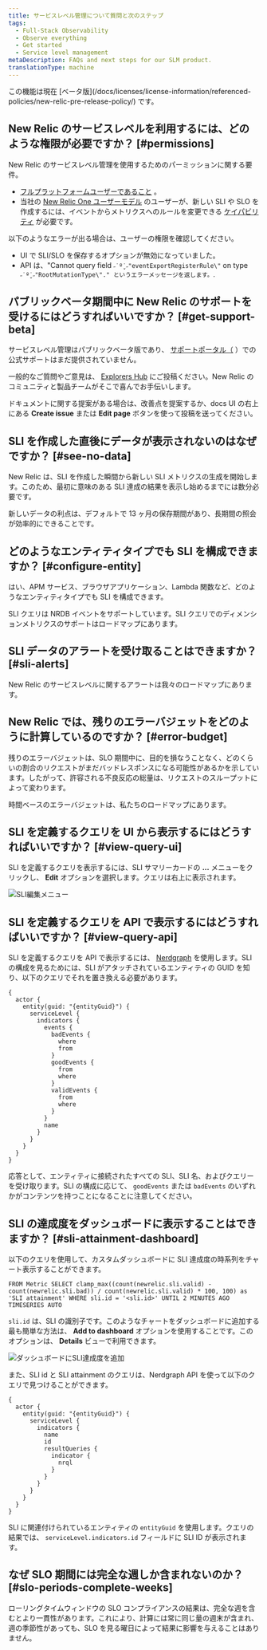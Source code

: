 ```yaml
---
title: サービスレベル管理について質問と次のステップ
tags:
  - Full-Stack Observability
  - Observe everything
  - Get started
  - Service level management
metaDescription: FAQs and next steps for our SLM product.
translationType: machine
---
```


<Callout title="ベータ版機能">
  この機能は現在
  [ベータ版](/docs/licenses/license-information/referenced-policies/new-relic-pre-release-policy/)
  です。
</Callout>

## New Relic のサービスレベルを利用するには、どのような権限が必要ですか？ [#permissions]

New Relic のサービスレベル管理を使用するためのパーミッションに関する要件。

- [フルプラットフォームユーザーであること](/docs/accounts/accounts-billing/new-relic-one-user-management/user-type) 。
- 当社の [New Relic One ユーザーモデル](/docs/accounts/original-accounts-billing/original-users-roles/overview-user-models) のユーザーが、新しい SLI や SLO を作成するには、イベントからメトリクスへのルールを変更できる [ケイパビリティ](/docs/accounts/accounts-billing/new-relic-one-user-management/user-management-concepts#capabilities) が必要です。

以下のようなエラーが出る場合は、ユーザーの権限を確認してください。

- UI で SLI/SLO を保存するオプションが無効になっていました。
- API は、"Cannot query field `˶˙º̬˙˶"eventExportRegisterRule\"` on type `˶˙º̬˙˶"RootMutationType\"." というエラーメッセージを返します。`.

## パブリックベータ期間中に New Relic のサポートを受けるにはどうすればいいですか？ [#get-support-beta]

サービスレベル管理はパブリックベータ版であり、 [サポートポータル（](/docs/using-new-relic/welcome-new-relic/get-started/find-help-use-support-portal/) ）での公式サポートはまだ提供されていません。

一般的なご質問やご意見は、 [Explorers Hub](https://discuss.newrelic.com/) にご投稿ください。New Relic のコミュニティと製品チームがそこで喜んでお手伝いします。

ドキュメントに関する提案がある場合は、改善点を提案するか、docs UI の右上にある **Create issue** または **Edit page** ボタンを使って投稿を送ってください。

## SLI を作成した直後にデータが表示されないのはなぜですか？ [#see-no-data]

New Relic は、SLI を作成した瞬間から新しい SLI メトリクスの生成を開始します。このため、最初に意味のある SLI 達成の結果を表示し始めるまでには数分必要です。

新しいデータの利点は、デフォルトで 13 ヶ月の保存期間があり、長期間の照会が効率的にできることです。

## どのようなエンティティタイプでも SLI を構成できますか？ [#configure-entity]

はい、APM サービス、ブラウザアプリケーション、Lambda 関数など、どのようなエンティティタイプでも SLI を構成できます。

SLI クエリは NRDB イベントをサポートしています。SLI クエリでのディメンションメトリクスのサポートはロードマップにあります。

## SLI データのアラートを受け取ることはできますか？ [#sli-alerts]

New Relic のサービスレベルに関するアラートは我々のロードマップにあります。

## New Relic では、残りのエラーバジェットをどのように計算しているのですか？ [#error-budget]

残りのエラーバジェットは、SLO 期間中に、目的を損なうことなく、どのくらいの割合のリクエストがまだバッドレスポンスになる可能性があるかを示しています。したがって、許容される不良反応の総量は、リクエストのスループットによって変わります。

時間ベースのエラーバジェットは、私たちのロードマップにあります。

## SLI を定義するクエリを UI から表示するにはどうすればいいですか？ [#view-query-ui]

SLI を定義するクエリを表示するには、SLI サマリーカードの **...** メニューをクリックし、 **Edit** オプションを選択します。クエリは右上に表示されます。

![SLI編集メニュー](src/images/slm_edit_menu_2.png 'SLI編集メニュー.png')

## SLI を定義するクエリを API で表示するにはどうすればいいですか？ [#view-query-api]

SLI を定義するクエリを API で表示するには、 [Nerdgraph](/docs/apis/nerdgraph/examples/nerdgraph-slm/#retrieve-config) を使用します。SLI の構成を見るためには、SLI がアタッチされているエンティティの GUID を知り、以下のクエリでそれを置き換える必要があります。

```
{
  actor {
    entity(guid: "{entityGuid}") {
      serviceLevel {
        indicators {
          events {
            badEvents {
              where
              from
            }
            goodEvents {
              from
              where
            }
            validEvents {
              from
              where
            }
          }
          name
        }
      }
    }
  }
}
```

応答として、エンティティに接続されたすべての SLI、SLI 名、およびクエリーを受け取ります。SLI の構成に応じて、 `goodEvents` または `badEvents` のいずれかがコンテンツを持つことになることに注意してください。

## SLI の達成度をダッシュボードに表示することはできますか？ [#sli-attainment-dashboard]

以下のクエリを使用して、カスタムダッシュボードに SLI 達成度の時系列をチャート表示することができます。

```
FROM Metric SELECT clamp_max((count(newrelic.sli.valid) - count(newrelic.sli.bad)) / count(newrelic.sli.valid) * 100, 100) as 'SLI attainment' WHERE sli.id = '<sli.id>' UNTIL 2 MINUTES AGO TIMESERIES AUTO
```

`sli.id` は、SLI の識別子です。このようなチャートをダッシュボードに追加する最も簡単な方法は、 **Add to dashboard** オプションを使用することです。このオプションは、 **Details** ビューで利用できます。

![ダッシュボードにSLI達成度を追加](src/images/slm_add_to_dashboard.png 'SLI attainmentをダッシュボードに追加する.png')

また、SLI id と SLI attainment のクエリは、Nerdgraph API を使って以下のクエリで見つけることができます。

```
{
  actor {
    entity(guid: "{entityGuid}") {
      serviceLevel {
        indicators {
          name
          id
          resultQueries {
            indicator {
              nrql
            }
          }
        }
      }
    }
  }
}
```

SLI に関連付けられているエンティティの `entityGuid` を使用します。クエリの結果では、 `serviceLevel.indicators.id` フィールドに SLI ID が表示されます。

## なぜ SLO 期間には完全な週しか含まれないのか？ [#slo-periods-complete-weeks]

ローリングタイムウィンドウの SLO コンプライアンスの結果は、完全な週を含むとより一貫性があります。これにより、計算には常に同じ量の週末が含まれ、週の季節性があっても、SLO を見る曜日によって結果に影響を与えることはありません。
